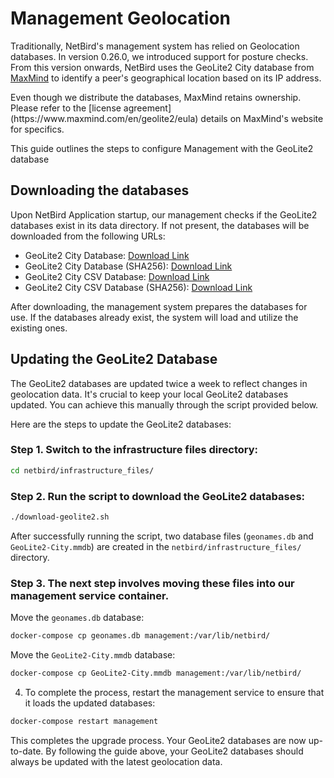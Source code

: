 # Management Geolocation

Traditionally, NetBird's management system has relied on Geolocation databases. In version 0.26.0, we introduced support for posture checks. From this version onwards, NetBird uses the GeoLite2 City database from [MaxMind](https://www.maxmind.com) to identify a peer's geographical location based on its IP address.

<Note>
Even though we distribute the databases, MaxMind retains ownership. Please refer to the [license agreement](https://www.maxmind.com/en/geolite2/eula) details on MaxMind's website for specifics.
</Note>

This guide outlines the steps to configure Management with the GeoLite2 database

## Downloading the databases

Upon NetBird Application startup, our management checks if the GeoLite2 databases exist in its data directory. If not present, the
databases will be downloaded from the following URLs:

- GeoLite2 City Database: [Download Link](https://pkgs.netbird.io/geolocation-dbs/GeoLite2-City/download?suffix=tar.gz)
- GeoLite2 City Database (SHA256): [Download Link](https://pkgs.netbird.io/geolocation-dbs/GeoLite2-City/download?suffix=tar.gz.sha256)
- GeoLite2 City CSV Database: [Download Link](https://pkgs.netbird.io/geolocation-dbs/GeoLite2-City-CSV/download?suffix=zip)
- GeoLite2 City CSV Database (SHA256): [Download Link](https://pkgs.netbird.io/geolocation-dbs/GeoLite2-City-CSV/download?suffix=zip.sha256)

After downloading, the management system prepares the databases for use. If the databases already exist, the system will load and utilize the existing ones.

## Updating the GeoLite2 Database

The GeoLite2 databases are updated twice a week to reflect changes in geolocation data. It's crucial to keep your
local GeoLite2 databases updated. You can achieve this manually through the script provided below.

Here are the steps to update the GeoLite2 databases:

### Step 1. Switch to the infrastructure files directory:
```bash
cd netbird/infrastructure_files/
```

### Step 2. Run the script to download the GeoLite2 databases:
```bash
./download-geolite2.sh
```
After successfully running the script, two database files (`geonames.db` and `GeoLite2-City.mmdb`) are created in the
`netbird/infrastructure_files/` directory.

### Step 3. The next step involves moving these files into our management service container.

Move the `geonames.db` database:
```bash
docker-compose cp geonames.db management:/var/lib/netbird/
```

Move the `GeoLite2-City.mmdb` database:
```bash
docker-compose cp GeoLite2-City.mmdb management:/var/lib/netbird/
```

4. To complete the process,  restart the management service to ensure that it loads the updated databases:

```bash
docker-compose restart management
```
This completes the upgrade process. Your GeoLite2 databases are now up-to-date.
By following the guide above, your GeoLite2 databases should always be updated with the latest geolocation data.